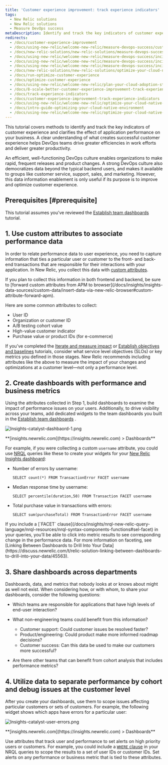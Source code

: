 ```yaml
---
title: 'Customer experience improvement: track experience indicators'
tags:
  - New Relic solutions
  - New Relic solutions
  - Measure DevOps success
metaDescription: Identify and track the key indicators of customer experience to understand the effect of application performance on your business.
redirects:
  - /docs/customer-experience-improvement
  - /docs/using-new-relic/welcome-new-relic/measure-devops-success/customer-experience-improvement-track-experience-indicators
  - /docs/new-relic-solutions/new-relic-solutions/measure-devops-success/incident-learning-retrospectives/
  - /docs/using-new-relic/welcome-new-relic/measure-devops-success/incident-learning-align-teams-tools-processes
  - /docs/using-new-relic/welcome-new-relic/measure-devops-success/incident-learning-retrospectives
  - /docs/using-new-relic/welcome-new-relic/measure-devops-success/incident-learning-delete
  - /docs/new-relic-solutions/new-relic-solutions/optimize-your-cloud-native-environment/customer-experience-improvement-track-experience-indicators/
  - /docs/run-optimize-customer-experience
  - /docs/optimize-customer-experience
  - /docs/using-new-relic/welcome-new-relic/plan-your-cloud-adoption-strategy/optimize-customer-experience
  - /docs/8-scale-better-customer-experience-improvement-track-experience-indicators
  - /docs/track-experience-indicators
  - /docs/customer-experience-improvement-track-experience-indicators
  - /docs/using-new-relic/welcome-new-relic/optimize-your-cloud-native-environment/customer-experience-improvement-track-experience-indicators
  - /docs/intro-guide-optimizing-your-cloud-native-environment
  - /docs/using-new-relic/welcome-new-relic/optimize-your-cloud-native-environment/guide-optimizing-your-cloud-native-environment
---
```


This tutorial covers methods to identify and track the key indicators of customer experience and clarifies the effect of application performance on your business. A clear understanding of what creates successful customer experience helps DevOps teams drive greater efficiencies in work efforts and deliver greater productivity.

An efficient, well-functioning DevOps culture enables organizations to make rapid, frequent releases and product changes. A strong DevOps culture also democratizes data beyond the typical backend users, and makes it available to groups like customer service, support, sales, and marketing. However, this data information enablement is only useful if its purpose is to improve and optimize customer experience.

## Prerequisites [#prerequisite]

This tutorial assumes you’ve reviewed the [Establish team dashboards](/docs/establish-team-dashboards) tutorial.

## 1. Use custom attributes to associate performance data

In order to relate performance data to user experience, you need to capture information that ties a particular user or customer to the front- and back-end transactions that are responsible for their interactions with your application. In New Relic, you collect this data with [custom attributes](/docs/agents/manage-apm-agents/agent-data/collect-custom-attributes).

<Callout variant="tip">
  If you plan to collect this information in both frontend and backend, be sure to [forward custom attributes from APM to browser](/docs/insights/insights-data-sources/custom-data/insert-data-via-new-relic-browser#custom-attribute-forward-apm).
</Callout>

Here are some common attributes to collect:

* User ID
* Organization or customer ID
* A/B testing cohort value
* High-value customer indicator
* Purchase value or product IDs (for e-commerce)

If you’ve completed the [Iterate and measure impact](/docs/iterate-measure-impact) or [Establish objectives and baselines](/docs/establish-objectives-baselines) tutorials, consider what service level objectives (SLOs) or key metrics you defined in those stages. New Relic recommends including attributes like the above to measure the impact of your changes and optimizations at a customer level—not only a performance level.

## 2. Create dashboards with performance and business metrics

Using the attributes collected in Step 1, build dashboards to examine the impact of performance issues on your users. Additionally, to drive visibility across your teams, add dedicated widgets to the team dashboards you built in the [Establish team dashboards](/docs/establish-team-dashboards) .

![Insights-catalyst-dashbaord-1.png](./images/Insights-catalyst-dashbaord-1.png "Insights-catalyst-dashbaord-1.png")

<figcaption>
  **[insights.newrelic.com](https://insights.newrelic.com) > Dashboards**
</figcaption>

For example, if you were collecting a custom `username` attribute, you could use [NRQL](/docs/insights/nrql-new-relic-query-language/using-nrql/introduction-nrql) queries like these to create your widgets for your [New Relic Insights dashboard](/docs/insights/use-insights-ui/manage-dashboards/create-edit-copy-insights-dashboards):

* Number of errors by username:

  ```
  SELECT count(*) FROM TransactionError FACET username
  ```
* Median response time by username:

  ```
  SELECT percentile(duration,50) FROM Transaction FACET username
  ```
* Total purchase value in transactions with errors:

  ```
  SELECT sum(purchaseTotal) FROM TransactionError FACET username
  ```

<Callout variant="tip">
  If you include a [`FACET` clause](/docs/insights/nrql-new-relic-query-language/nrql-resources/nrql-syntax-components-functions#sel-facet) in your queries, you’ll be able to click into metric results to see corresponding change in the performance data. For more information on faceting, see [Linking Between Dashboards to Drill Into Your Data](https://discuss.newrelic.com/t/relic-solution-linking-between-dashboards-to-drill-into-your-data/45563).
</Callout>

## 3. Share dashboards across departments

Dashboards, data, and metrics that nobody looks at or knows about might as well not exist. When considering how, or with whom, to share your dashboards, consider the following questions:

* Which teams are responsible for applications that have high levels of end-user interaction?
* What non-engineering teams could benefit from this information?

  * Customer support: Could customer issues be resolved faster?
  * Product/engineering: Could product make more informed roadmap decisions?
  * Customer success: Can this data be used to make our customers more successful?
* Are there other teams that can benefit from cohort analysis that includes performance metrics?

## 4. Utilize data to separate performance by cohort and debug issues at the customer level

After you create your dashboards, use them to scope issues affecting particular customers or sets of customers. For example, the following widget shows which apps have errors for a particular user:

![Insights-catalyst-user-errors.png](./images/Insights-catalyst-user-errors_0.png "Insights-catalyst-user-errors.png")

<figcaption>
  **[insights.newrelic.com](https://insights.newrelic.com) > Dashboards**
</figcaption>

Use attributes that track user and performance to set alerts on high priority users or customers. For example, you could include a [`WHERE` clause](/docs/insights/nrql-new-relic-query-language/nrql-resources/nrql-syntax-components-functions#sel-where) in your NRQL queries to scope the results to a set of user IDs or customer IDs. Set alerts on any performance or business metric that is tied to these attributes.
